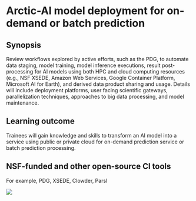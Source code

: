 # Arctic-AI model deployment for on-demand or batch prediction

## Synopsis 
Review workflows explored by active efforts, such as the PDG, to automate data staging, model training, model inference executions, result post-processing for AI models using both HPC and cloud computing resources (e.g., NSF XSEDE, Amazon Web Services, Google Container Platform, Microsoft AI for Earth), and derived data product sharing and usage. Details will include deployment platforms, user facing scientific gateways, parallelization techniques, approaches to big data processing, and model maintenance.

## Learning outcome 
Trainees will gain knowledge and skills to transform an AI model into a service using public or private cloud for on-demand prediction service or batch prediction processing.

## NSF-funded and other open-source CI tools
For example, PDG, XSEDE, Clowder, Parsl

![](/images/topic-5/pdg_logo.jpg){fig-align="center"}